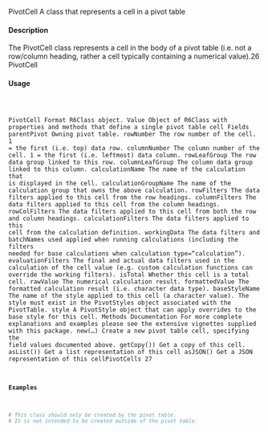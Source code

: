 PivotCell
A class that represents a cell in a pivot table

#### Description

The PivotCell class represents a cell in the body of a pivot table (i.e. not a row/column heading,
rather a cell typically containing a numerical value).26
PivotCell

#### Usage
<pre><code>

PivotCell
Format
R6Class object.
Value
Object of R6Class with properties and methods that define a single pivot table cell
Fields
parentPivot Owning pivot table.
rowNumber The row number of the cell. 1 = the first (i.e. top) data row.
columnNumber The column number of the cell. 1 = the first (i.e. leftmost) data column.
rowLeafGroup The row data group linked to this row.
columnLeafGroup The column data group linked to this column.
calculationName The name of the calculation that is displayed in the cell.
calculationGroupName The name of the calculation group that owns the above calculation.
rowFilters The data filters applied to this cell from the row headings.
columnFilters The data filters applied to this cell from the column headings.
rowColFilters The data filters applied to this cell from both the row and column headings.
calculationFilters The data filters applied to this cell from the calculation definition.
workingData The data filters and batchNames used applied when running calculations (including
the filters needed for base calculations when calculation type="calculation").
evaluationFilters The final and actual data filters used in the calculation of the cell value (e.g.
custom calculation functions can override the working filters).
isTotal Whether this cell is a total cell.
rawValue The numerical calculation result.
formattedValue The formatted calculation result (i.e. character data type).
baseStyleName The name of the style applied to this cell (a character value). The style must exist
in the PivotStyles object associated with the PivotTable.
style A PivotStyle object that can apply overrides to the base style for this cell.
Methods
Documentation For more complete explanations and examples please see the extensive vignettes
supplied with this package.
new(...) Create a new pivot table cell, specifying the field values documented above.
getCopy()) Get a copy of this cell.
asList()) Get a list representation of this cell
asJSON() Get a JSON representation of this cellPivotCells
27

#### Examples
```r

# This class should only be created by the pivot table.
# It is not intended to be created outside of the pivot table.
```
